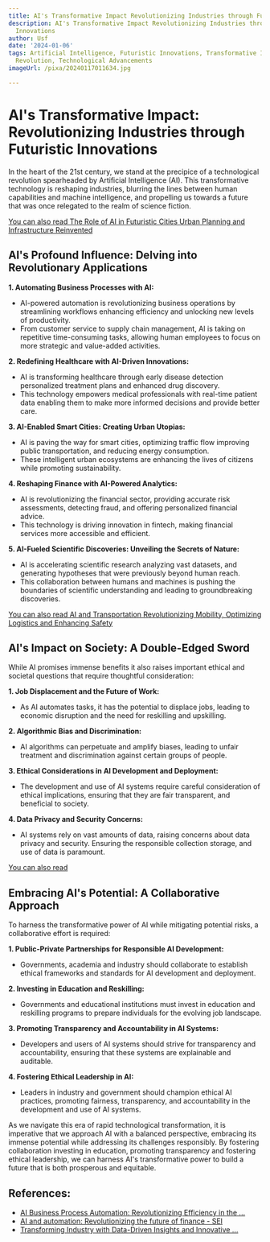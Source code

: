 ```yaml
---
title: AI's Transformative Impact Revolutionizing Industries through Futuristic Innovations
description: AI's Transformative Impact Revolutionizing Industries through Futuristic
  Innovations
author: Usf
date: '2024-01-06'
tags: Artificial Intelligence, Futuristic Innovations, Transformative Impact, Industry
  Revolution, Technological Advancements
imageUrl: /pixa/20240117011634.jpg

---
```

# AI's Transformative  Impact: Revolutionizing Industries through Futuristic  Innovations

In the heart of the 21st century, we stand at the precipice of a technological revolution spearheaded by Artificial Intelligence (AI). This transformative  technology  is reshaping industries, blurring the lines between human capabilities and machine intelligence, and propelling us towards a future that was once relegated to the realm of science fiction.

[You can also read The  Role of AI in Futuristic  Cities Urban Planning and Infrastructure Reinvented](The%20Role%20of%20AI%20in%20Futuristic%20Cities%20Urban%20Planning%20and%20Infrastructure%20Reinvented)


## AI's Profound  Influence: Delving  into Revolutionary Applications

**1. Automating Business Processes with AI:**

- AI-powered automation is revolutionizing business operations by streamlining workflows enhancing efficiency and unlocking new levels of productivity.
- From customer service to supply chain management, AI is taking on repetitive time-consuming tasks, allowing human employees to focus on  more strategic and value-added activities.

**2. Redefining Healthcare with AI-Driven Innovations:**

- AI is  transforming  healthcare through early disease detection personalized  treatment  plans and enhanced drug discovery.
- This technology empowers medical professionals with real-time  patient  data enabling  them to make more informed decisions and provide  better care.

**3. AI-Enabled Smart  Cities: Creating Urban Utopias:**

- AI is  paving the way for smart cities, optimizing traffic  flow improving public transportation, and reducing energy consumption.
- These intelligent urban ecosystems are enhancing the lives of citizens while promoting sustainability.

**4. Reshaping Finance with AI-Powered Analytics:**

-  AI is revolutionizing the  financial sector, providing accurate risk assessments, detecting fraud, and offering personalized  financial advice.
- This technology is driving innovation in fintech, making financial services  more accessible and efficient.

**5. AI-Fueled  Scientific Discoveries: Unveiling the Secrets  of Nature:**

- AI is accelerating scientific research  analyzing vast datasets, and generating hypotheses that were previously beyond human reach.
-  This collaboration between humans and machines is pushing the boundaries of scientific understanding and  leading to groundbreaking discoveries.

[You can also read AI and Transportation Revolutionizing Mobility, Optimizing Logistics and Enhancing  Safety](AI%20and%20Transportation%20Revolutionizing%20Mobility%2C%20Optimizing%20Logistics%2C%20and%20Enhancing%20Safety)


## AI's Impact on Society: A Double-Edged Sword

While  AI promises immense benefits it also  raises  important ethical and societal questions that require thoughtful consideration:

**1. Job Displacement and the Future  of Work:**

- As AI automates tasks, it  has the potential to  displace  jobs, leading to economic disruption  and the need for reskilling and upskilling.

**2. Algorithmic Bias and Discrimination:**

- AI algorithms can perpetuate and amplify  biases, leading to unfair treatment and discrimination against certain groups of people.

**3. Ethical Considerations in AI Development and  Deployment:**

-  The development and use of AI systems require careful consideration of ethical implications, ensuring that they are fair transparent, and beneficial to society.

**4. Data Privacy and  Security Concerns:**

- AI systems rely on vast amounts of data,  raising concerns about data privacy and security. Ensuring the responsible collection storage, and use  of data  is paramount.

[You can also read ]()


## Embracing AI's Potential: A Collaborative Approach

To harness the transformative power of AI while mitigating potential risks, a collaborative effort is required:

**1. Public-Private Partnerships for Responsible AI Development:**

- Governments, academia and industry should collaborate to establish ethical frameworks and  standards for AI development and  deployment.

**2. Investing in Education and Reskilling:**

- Governments and educational institutions must invest in education and reskilling programs to prepare individuals for the evolving job landscape.

**3. Promoting  Transparency and Accountability in AI Systems:**

- Developers  and  users of AI systems should strive for transparency and accountability,  ensuring that these systems  are explainable and auditable.

**4. Fostering Ethical  Leadership in AI:**

- Leaders in industry and government should champion ethical AI practices, promoting fairness, transparency,  and accountability in the development  and use of AI systems.

As  we navigate this era of rapid technological transformation, it is imperative that we approach  AI with a balanced perspective,  embracing its immense potential while addressing its challenges responsibly. By fostering collaboration investing in education, promoting transparency and fostering ethical leadership,  we can  harness  AI's transformative power to build a future that is both prosperous and equitable.

## References:
- [AI Business Process Automation: Revolutionizing Efficiency in the ...](https://www.elementum.com/blog/ai-business-process-automation/)
- [AI and automation: Revolutionizing the future of finance - SEI](https://www.seic.com/insights/ai-and-automation-revolutionizing-future-finance)
- [Transforming Industry with Data-Driven Insights and Innovative ...](https://www.linkedin.com/pulse/transforming-industry-data-driven-insights-innovative-technologies-vymyc)

